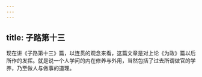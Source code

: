```yaml
---
---
---
```

title: 子路第十三
---




现在讲《子路第十三》篇，以连贯的观念来看，这篇文章是对上论《为政》篇以后所作的发挥。就是说一个人学问的内在修养与外用，当然包括了过去所谓做官的学养，乃至做人与做事的道理。